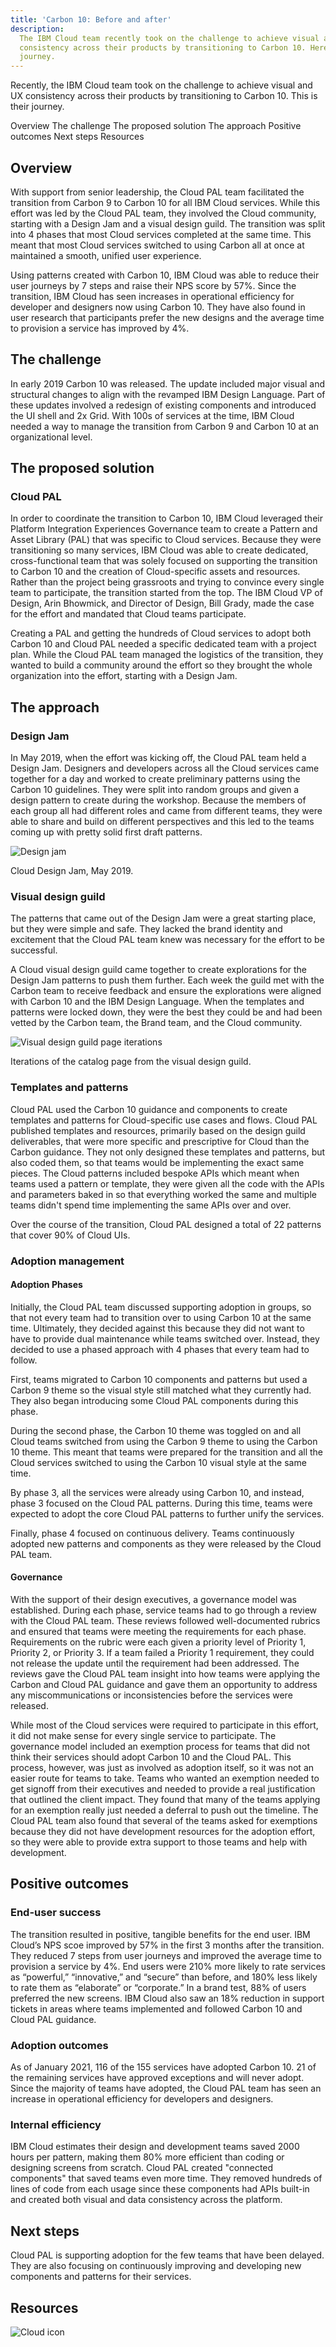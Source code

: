 ```yaml
---
title: 'Carbon 10: Before and after'
description:
  The IBM Cloud team recently took on the challenge to achieve visual and UX
  consistency across their products by transitioning to Carbon 10. Here are the highlights
  journey.
---
```


<PageDescription>

Recently, the IBM Cloud team took on the challenge to achieve visual and UX
consistency across their products by transitioning to Carbon 10. This is their
journey.

</PageDescription>

<AnchorLinks>

<AnchorLink>Overview</AnchorLink>
<AnchorLink>The challenge</AnchorLink>
<AnchorLink>The proposed solution</AnchorLink>
<AnchorLink>The approach</AnchorLink>
<AnchorLink>Positive outcomes</AnchorLink>
<AnchorLink>Next steps</AnchorLink>
<AnchorLink>Resources</AnchorLink>

</AnchorLinks>

## Overview

With support from senior leadership, the Cloud PAL team facilitated the
transition from Carbon 9 to Carbon 10 for all IBM Cloud services. While this
effort was led by the Cloud PAL team, they involved the Cloud community,
starting with a Design Jam and a visual design guild. The transition was split
into 4 phases that most Cloud services completed at the same time. This meant
that most Cloud services switched to using Carbon all at once at maintained a
smooth, unified user experience.

Using patterns created with Carbon 10, IBM Cloud was able to reduce their user
journeys by 7 steps and raise their NPS score by 57%. Since the transition, IBM
Cloud has seen increases in operational efficiency for developer and designers
now using Carbon 10. They have also found in user research that participants
prefer the new designs and the average time to provision a service has improved
by 4%.

## The challenge

In early 2019 Carbon 10 was released. The update included major visual and
structural changes to align with the revamped IBM Design Language. Part of these
updates involved a redesign of existing components and introduced the UI shell
and 2x Grid. With 100s of services at the time, IBM Cloud needed a way to manage
the transition from Carbon 9 and Carbon 10 at an organizational level.

## The proposed solution

### Cloud PAL

In order to coordinate the transition to Carbon 10, IBM Cloud leveraged their
Platform Integration Experiences Governance team to create a Pattern and Asset
Library (PAL) that was specific to Cloud services. Because they were
transitioning so many services, IBM Cloud was able to create dedicated,
cross-functional team that was solely focused on supporting the transition to
Carbon 10 and the creation of Cloud-specific assets and resources. Rather than
the project being grassroots and trying to convince every single team to
participate, the transition started from the top. The IBM Cloud VP of Design,
Arin Bhowmick, and Director of Design, Bill Grady, made the case for the effort
and mandated that Cloud teams participate.

Creating a PAL and getting the hundreds of Cloud services to adopt both Carbon
10 and Cloud PAL needed a specific dedicated team with a project plan. While the
Cloud PAL team managed the logistics of the transition, they wanted to build a
community around the effort so they brought the whole organization into the
effort, starting with a Design Jam.

## The approach

### Design Jam

In May 2019, when the effort was kicking off, the Cloud PAL team held a Design
Jam. Designers and developers across all the Cloud services came together for a
day and worked to create preliminary patterns using the Carbon 10 guidelines.
They were split into random groups and given a design pattern to create during
the workshop. Because the members of each group all had different roles and came
from different teams, they were able to share and build on different
perspectives and this led to the teams coming up with pretty solid first draft
patterns.

<Row>
<Column colLg={8}>

![Design jam](images/design-jam.png)

<Caption>Cloud Design Jam, May 2019.</Caption>

</Column>
</Row>

### Visual design guild

The patterns that came out of the Design Jam were a great starting place, but
they were simple and safe. They lacked the brand identity and excitement that
the Cloud PAL team knew was necessary for the effort to be successful.

A Cloud visual design guild came together to create explorations for the Design
Jam patterns to push them further. Each week the guild met with the Carbon team
to receive feedback and ensure the explorations were aligned with Carbon 10 and
the IBM Design Language. When the templates and patterns were locked down, they
were the best they could be and had been vetted by the Carbon team, the Brand
team, and the Cloud community.

<Row>
<Column colLg={8}>

![Visual design guild page iterations](images/Voltron.png)

<Caption>Iterations of the catalog page from the visual design guild.</Caption>

</Column>
</Row>

### Templates and patterns

Cloud PAL used the Carbon 10 guidance and components to create templates and
patterns for Cloud-specific use cases and flows. Cloud PAL published templates
and resources, primarily based on the design guild deliverables, that were more
specific and prescriptive for Cloud than the Carbon guidance. They not only
designed these templates and patterns, but also coded them, so that teams would
be implementing the exact same pieces. The Cloud patterns included bespoke APIs
which meant when teams used a pattern or template, they were given all the code
with the APIs and parameters baked in so that everything worked the same and
multiple teams didn't spend time implementing the same APIs over and over.

Over the course of the transition, Cloud PAL designed a total of 22 patterns
that cover 90% of Cloud UIs.

### Adoption management

#### Adoption Phases

Initially, the Cloud PAL team discussed supporting adoption in groups, so that
not every team had to transition over to using Carbon 10 at the same time.
Ultimately, they decided against this because they did not want to have to
provide dual maintenance while teams switched over. Instead, they decided to use
a phased approach with 4 phases that every team had to follow.

First, teams migrated to Carbon 10 components and patterns but used a Carbon 9
theme so the visual style still matched what they currently had. They also began
introducing some Cloud PAL components during this phase.

During the second phase, the Carbon 10 theme was toggled on and all Cloud teams
switched from using the Carbon 9 theme to using the Carbon 10 theme. This meant
that teams were prepared for the transition and all the Cloud services switched
to using the Carbon 10 visual style at the same time.

By phase 3, all the services were already using Carbon 10, and instead, phase 3
focused on the Cloud PAL patterns. During this time, teams were expected to
adopt the core Cloud PAL patterns to further unify the services.

Finally, phase 4 focused on continuous delivery. Teams continuously adopted new
patterns and components as they were released by the Cloud PAL team.

#### Governance

With the support of their design executives, a governance model was established.
During each phase, service teams had to go through a review with the Cloud PAL
team. These reviews followed well-documented rubrics and ensured that teams were
meeting the requirements for each phase. Requirements on the rubric were each
given a priority level of Priority 1, Priority 2, or Priority 3. If a team
failed a Priority 1 requirement, they could not release the update until the
requirement had been addressed. The reviews gave the Cloud PAL team insight into
how teams were applying the Carbon and Cloud PAL guidance and gave them an
opportunity to address any miscommunications or inconsistencies before the
services were released.

While most of the Cloud services were required to participate in this effort, it
did not make sense for every single service to participate. The governance model
included an exemption process for teams that did not think their services should
adopt Carbon 10 and the Cloud PAL. This process, however, was just as involved
as adoption itself, so it was not an easier route for teams to take. Teams who
wanted an exemption needed to get signoff from their executives and needed to
provide a real justification that outlined the client impact. They found that
many of the teams applying for an exemption really just needed a deferral to
push out the timeline. The Cloud PAL team also found that several of the teams
asked for exemptions because they did not have development resources for the
adoption effort, so they were able to provide extra support to those teams and
help with development.

## Positive outcomes

### End-user success

The transition resulted in positive, tangible benefits for the end user. IBM
Cloud’s NPS scoe improved by 57% in the first 3 months after the transition.
They reduced 7 steps from user journeys and improved the average time to
provision a service by 4%. End users were 210% more likely to rate services as
“powerful,” “innovative,” and “secure” than before, and 180% less likely to rate
them as “elaborate” or “corporate.” In a brand test, 88% of users preferred the
new screens. IBM Cloud also saw an 18% reduction in support tickets in areas
where teams implemented and followed Carbon 10 and Cloud PAL guidance.

### Adoption outcomes

As of January 2021, 116 of the 155 services have adopted Carbon 10. 21 of the
remaining services have approved exceptions and will never adopt. Since the
majority of teams have adopted, the Cloud PAL team has seen an increase in
operational efficiency for developers and designers.

### Internal efficiency

IBM Cloud estimates their design and development teams saved 2000 hours per
pattern, making them 80% more efficient than coding or designing screens from
scratch. Cloud PAL created "connected components" that saved teams even more
time. They removed hundreds of lines of code from each usage since these
components had APIs built-in and created both visual and data consistency across
the platform.

## Next steps

Cloud PAL is supporting adoption for the few teams that have been delayed. They
are also focusing on continuously improving and developing new components and
patterns for their services.

## Resources

<Row className="resource-card-group">
<Column colLg={4} colMd={4} noGutterSm>
  <ResourceCard
    subTitle="Cloud Pattern and Asset Library"
    href="https://pages.github.ibm.com/ibmcloud/pal/"
    >

![Cloud icon](images/ibm-cloud.svg)

  </ResourceCard>

</Column>
</Row>
